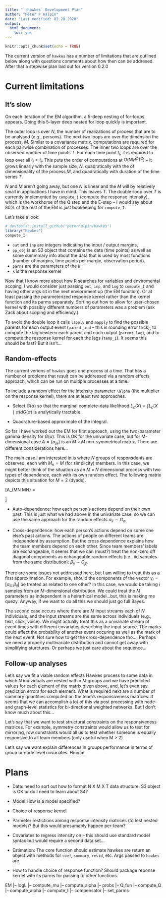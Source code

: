 ```yaml
---
title: "`rhawkes` Development Plan"
author: "Peter F Halpin"
date: "Last modified: 02.28.2020"
output: 
  html_document:
    toc: yes
---
```


```r
knitr::opts_chunk$set(echo = TRUE)
```


The current version of `hawkes` has a number of limitations that are outlined below along with questions comments about how then can be addresed. After that a stepwise plan laid out for version 0.2.0

# Current limitations

## It's slow 

On each iteration of the EM algorithm, a 5-deep nesting of for-loops appears. 
Doing this 5-layer deep nested for loop quickly is important.

The outer loop is over $N$, the number of realizations of process that are to be analysed (e.g., persons). The next two loops are over the dimension the process, $M$. Similar to a covariance matrix, computations are required for each pairwise combination of processes. The inner two loops are over the observed number of time points $T$. For each time point $t_i$,  it is required to loop over all $t_j < t_i$. This puts the order of computations at $O(NM^2T^2)$ -- it grows linearly with the sample size, $N$, quadratically with the of dimensionality of the process,$M$, and quadratically with duration of the time series $T$. 

$N$ and $M$ aren't going away, but one $N$ is linear and the $M$ will by relatively small in applications I have in mind. This leaves $T$. The double-loop over $T$ is currently implemented  by `compute_I` (compute the response intensity), which is the workhorse of the Q step and the E-step -- I would say about 80% of the rest of the EM is just bookeeping for `compute_I`. 

Let's take a look: 

```r
# devtools::install_github("peterhalpin/hawkes")
library("hawkes")
compute_I
```

* `out` and `inp` are integers indicating the input / output margins, 
* `pp_obj` is an S3 object that contains the data (time points) as well as some summmary info about the data that is used by most functions (number of margins, time points per margin, observation period). 
* `parms` are the parameters of the $k$
* `k` is the response kernel

Now that I know more about how R searches for variables and enviromental scoping, I would consider just passing `out`, `inp`, and `Log` to `compute_I` and having other args sit in the next enviornment up (the EM function). Or at least passing the parameterized response kernel rather than the kernel function and its parms separately. Sorting out how to allow for user-chosen kernel with possibly different numbers of parameters was a problem (ask Zack about scoping and efficiency.)

To avoid the double loop it calls `lapply` and `mapply` to find the possible parents for each output event (`parent_ind` -- this is rounding error trick), to compute the lag bewteen each parent and each output (`parent_lag`), and to compute the response kernel for each the lags (`temp_I`). It seems this should be fast? But it isn't...


## Random-effects

The current verions of `hawkes` goes one process at a time. That has a number of problems that result can be addressed via a random effects approach, which can be run on multiple processes at a time.

To include a random effect for the intensity parameter `\alpha` (the multiplier on the response kernel), there are at least two approaches. 

* Select $G(\alpha)$ so that the marginal complete-data likelihood $L_c(X) = \int L_c(X\mid\alpha)dG(\alpha)$ is analytically tractable. 

* Quadrature-based approximate of the integral. 

So far I have worked out the EM for first approach, using the two-parameter gamma density for $G(\alpha)$. This is OK for the univariate case,  but for M-dimensional case $A = \{\alpha_{jk}\}$ is an $M \times M$ non-symmetrical matrix. There are different considerations here... 

The main case I am interested in is where $N$ groups of responsdents are observed, each with $M_n = M$ (for simplicity) members. In this case, we might better think of the situation as an $M \times N$ dimensional process with two types of dependence, each with its own random effect. The following matrix depicts this situation for $M = 2$ (dyads).


\[A_{MN \times MN} = \left[\begin{matrix}  
                       \alpha_{11} & \beta_{21} & 0 & 0 & 0 & 0 & \dots \\ 
                       \beta_{21} & \alpha_{22} & 0 & 0 & 0 & 0 & \dots \\ 
                       0 & 0 & \alpha_{33} & \beta_{34} & 0 & 0 & \dots \\ 
                       0 & 0 & \beta_{43}  & \alpha_{44} & 0 & 0 & \dots \\ 
                       0 & 0 & 0 & 0 & \alpha_{55} & \beta_{56}  & \dots \\ 
                       0 & 0 & 0 & 0 & \beta_{65}  & \alpha_{66} & \dots \\
                       \vdots & \vdots & \vdots & \vdots & \vdots & \vdots & \ddots \\ 
                     \end{matrix} \right] 
   \quad \text{with} \quad 
   \begin{matrix} \alpha_{ii} \sim G_\alpha \\  
                  \beta_{ij} \sim G_\beta \\
                  \alpha_{ii} \perp \beta_{ij}
   \end{matrix}
\]

* Auto-dependence: how each person's actions depend on their own past. This is just what we had above in the univariate case, so we can use the same approach for the random effects $\alpha_{ii} \sim G_\alpha$

* Cross-dependence: how each person's actions depend on some one else's past actions. The actions of people on different teams are independent by assumption. But the cross dependence explains how the team members depend on each other. Since team members' labels are exchangeable, it seems that we can (must?) treat the non-zero off diagonal components as echangeable random effects (i.e., iid samples from the same distribution): $\beta_{ij} \sim G_\beta$. 

There are some issues not addressed here, but I am willing to treat this as a first approximation. For example, should the components of the vector $\gamma_i = [\alpha_{ii}, \beta_{ij}]$ be treated as related to one other? In this case, we would be taking $i$ samples from an $M$-dimensional distribution. We could treat the $M$ parameters as independent in a heirarhical model...but, this is making me quezy. Anyway, if we want to do all this we should just go full Bayes.

The second case occurs where there are $M$ input streams each of $N$ individuals, and the input streams are the same across individuals (e.g., text, click, voice). We might actually treat this as a univariate stream of event times with different covariates describing the input source. The marks could affect the probability of another event occuring as well as the mark of the next event. Not sure how to get the cross-dependence tho.... Perhaps we  need a properly multivariate distribution and cannot get away with simplifying sturctures. Or perhaps we just care about the sequence...

## Follow-up analyses

Let's say we fit a viable random effects Hawkes process to some data in which $N$ individuals are nested within $M$ groups and we have predicted values for each element of the matrix given above, and, let's even say, prediction errors for each element. What is required next are a number of summary quantities computed on the team's responsiveness matrices. It seems that we can accomplish a lot of this via post processing with node- and graph-level statistics for bi-directional weighted networks. But I don't know much about this...

Let's say that we want to test structural constraints on the responsiveness matrices. For example, symmetry constraints would allow us to test for mirroring, row constraints would all us to test whether someone is equally responsive to all team members (only useful when M > 2).

Let's say we want explain differences in groups performance in terms of group or node level covariates. Hmmm

# Plans 

* Data: need to sort out how to format N X M X T data structure. S3 object is OK or do I need to learn about S4?

* Model How is a model specified? 
 * Choice of response kernel
 * Parmeter restictions among response intensity matrices (to test nested models)? But this would presumably happen per-team?
 * Covariates to regress intensity on -- this should use standard model syntax but would require a second data set...
 
* Estimation: The core function should estimate hawkes are return an object with methods for `coef`, `summary`, `resid`, etc. Args passed to `hawkes` are 

* How to handle choice of response function? Should package reponse kernel with its parms for passing to other functions. 



EM
 |-- logL
 |-- compute_mu
 |-- compute_alpha
 |-- probs
 |-- Q_fun 
     |-- compute_Q
         |-- compute_alpha
         |-- compute_I
         |-- compensator
 |-- set_parms


